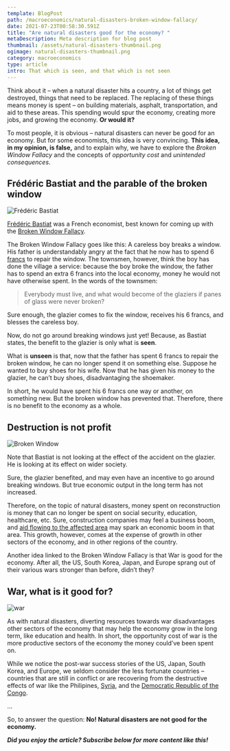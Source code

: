 ```yaml
---
template: BlogPost
path: /macroeconomics/natural-disasters-broken-window-fallacy/
date: 2021-07-23T00:58:30.591Z
title: "Are natural disasters good for the economy? "
metaDescription: Meta description for blog post
thumbnail: /assets/natural-disasters-thumbnail.png
ogimage: natural-disasters-thumbnail.png
category: macroeconomics
type: article
intro: That which is seen, and that which is not seen
---
```


Think about it – when a natural disaster hits a country, a lot of things get destroyed, things that need to be replaced. The replacing of these things means money is spent – on building materials, asphalt, transportation, and aid to these areas. This spending would spur the economy, creating more jobs, and growing the economy. **Or would it?**

To most people, it is obvious – natural disasters can never be good for an economy. But for some economists, this idea is very convincing. **This idea, in my opinion, is false,** and to explain why, we have to explore the *Broken Window Fallacy* and the concepts of *opportunity cost* and *unintended consequences*.

## Frédéric Bastiat and the parable of the broken window

![Frédéric Bastiat](https://www.econlib.org/wp-content/uploads/2018/02/Bastiat.jpg)

[Frédéric Bastiat](https://en.wikipedia.org/wiki/Fr%C3%A9d%C3%A9ric_Bastiat) was a French economist, best known for coming up with the [Broken Window Fallacy](https://www.investopedia.com/ask/answers/08/broken-window-fallacy.asp).

The Broken Window Fallacy goes like this: A careless boy breaks a window. His father is understandably angry at the fact that he now has to spend 6 [francs](https://en.wikipedia.org/wiki/French_franc) to repair the window. The townsmen, however, think the boy has done the village a service: because the boy broke the window, the father has to spend an extra 6 francs into the local economy, money he would not have otherwise spent. In the words of the townsmen:

> Everybody must live, and what would become of the glaziers if panes of glass were never broken?

Sure enough, the glazier comes to fix the window, receives his 6 francs, and blesses the careless boy.

Now, do not go around breaking windows just yet! Because, as Bastiat states, the benefit to the glazier is only what is **seen**.

What is **unseen** is that, now that the father has spent 6 francs to repair the broken window, he can no longer spend it on something else. Suppose he wanted to buy shoes for his wife. Now that he has given his money to the glazier, he can’t buy shoes, disadvantaging the shoemaker. 

In short, he would have spent his 6 francs one way or another, on something new. But the broken window has prevented that. Therefore, there is no benefit to the economy as a whole.

## Destruction is not profit

![Broken Window](https://i.ibb.co/j42Rt7C/matt-artz-v-T684i-B7-Ejg-unsplash.jpg)

Note that Bastiat is not looking at the effect of the accident on the glazier. He is looking at its effect on wider society. 

Sure, the glazier benefited, and may even have an incentive to go around breaking windows. But true economic output in the long term has not increased.

Therefore, on the topic of natural disasters, money spent on reconstruction is money that can no longer be spent on social security, education, healthcare, etc. Sure, construction companies may feel a business boom, and [aid flowing to the affected area](https://reliefweb.int/report/united-states-america/usa-hurricane-katrina-what-government-doing-21-nov-2005) may spark an economic boom in that area. This growth, however, comes at the expense of growth in other sectors of the economy, and in other regions of the country.

Another idea linked to the Broken Window Fallacy is that War is good for the economy. After all, the US, South Korea, Japan, and Europe sprang out of their various wars stronger than before, didn’t they?

## War, what is it good for?

![war](https://i.ibb.co/N2N5NfL/ux-gun-5-Mj4-PO7-KIFc-unsplash.jpg)

As with natural disasters, diverting resources towards war disadvantages other sectors of the economy that may help the economy grow in the long term, like education and health. In short, the opportunity cost of war is the more productive sectors of the economy the money could’ve been spent on.

While we notice the post-war success stories of the US, Japan, South Korea, and Europe, we seldom consider the less fortunate countries – countries that are still in conflict or are recovering from the destructive effects of war like the Philipines, [Syria](https://en.wikipedia.org/wiki/Syrian_civil_war), and the [Democratic Republic of the Congo](https://www.worldvision.org/disaster-relief-news-stories/drc-conflict-facts).

...

So, to answer the question: **No! Natural disasters are not good for the economy.**

***Did you enjoy the article? Subscribe below for more content like this!***

